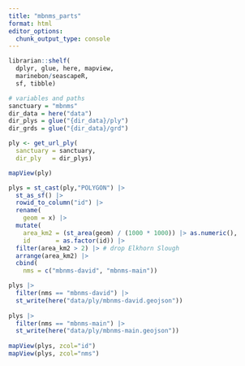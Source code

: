 ```yaml
---
title: "mbnms_parts"
format: html
editor_options: 
  chunk_output_type: console
---
```



```r
librarian::shelf(
  dplyr, glue, here, mapview, 
  marinebon/seascapeR, 
  sf, tibble)

# variables and paths
sanctuary = "mbnms"
dir_data = here("data")
dir_plys = glue("{dir_data}/ply")
dir_grds = glue("{dir_data}/grd")

ply <- get_url_ply(
  sanctuary = sanctuary,
  dir_ply   = dir_plys)

mapView(ply)

plys = st_cast(ply,"POLYGON") |> 
  st_as_sf() |> 
  rowid_to_column("id") |> 
  rename(
    geom = x) |> 
  mutate(
    area_km2 = (st_area(geom) / (1000 * 1000)) |> as.numeric(),
    id       = as.factor(id)) |> 
  filter(area_km2 > 2) |> # drop Elkhorn Slough
  arrange(area_km2) |> 
  cbind(
    nms = c("mbnms-david", "mbnms-main"))

plys |> 
  filter(nms == "mbnms-david") |> 
  st_write(here("data/ply/mbnms-david.geojson"))
  
plys |> 
  filter(nms == "mbnms-main") |> 
  st_write(here("data/ply/mbnms-main.geojson"))
  
mapView(plys, zcol="id")
mapView(plys, zcol="nms")
```


